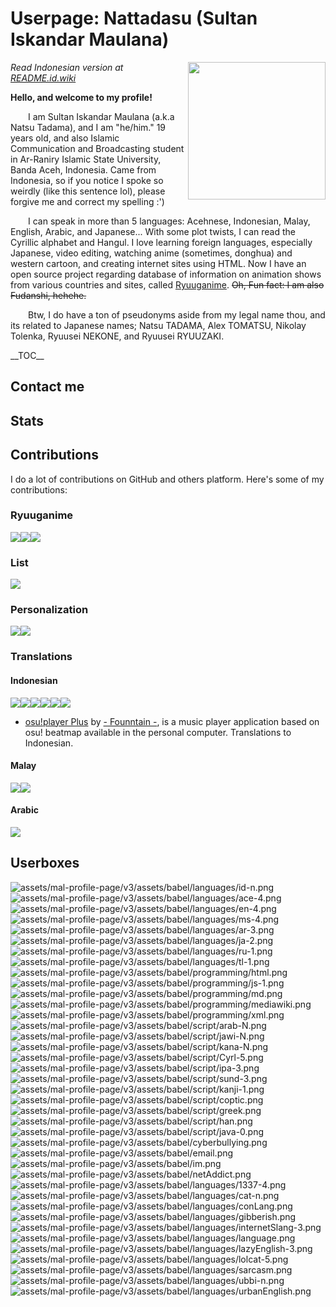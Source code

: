 = Userpage: Nattadasu (Sultan Iskandar Maulana) =
<img src="assets/readmeAssets/natsuTadamaGlasses.jpg" align="right" width="220" />
''Read Indonesian version at [[README.id.wiki]]''

'''Hello, and welcome to my profile!'''

  I am Sultan Iskandar Maulana (a.k.a Natsu Tadama), and I am "he/him." 19 years old, and also Islamic Communication and Broadcasting student in Ar-Raniry Islamic State University, Banda Aceh, Indonesia. Came from Indonesia, so if you notice I spoke so weirdly (like this sentence lol), please forgive me and correct my spelling :')

  I can speak in more than 5 languages: Acehnese, Indonesian, Malay, English, Arabic, and Japanese... With some plot twists, I can read the Cyrillic alphabet and Hangul. I love learning foreign languages, especially Japanese, video editing, watching anime (sometimes, donghua) and western cartoon, and creating internet sites using HTML. Now I have an open source project regarding database of information on animation shows from various countries and sites, called [https://github.com/ryuuganime Ryuuganime]. <del>Oh, Fun fact: I am also Fudanshi, hehehe.</del>

  Btw, I do have a ton of pseudonyms aside from my legal name thou, and its related to Japanese names; Natsu TADAMA, Alex TOMATSU, Nikolay Tolenka, Ryuusei NEKONE, and Ryuusei RYUUZAKI.

__TOC__

== Contact me ==

== Stats ==

== Contributions ==
I do a lot of contributions on GitHub and others platform. Here's some of my contributions:

=== Ryuuganime ===
<a href="https://github.com/ryuuganime/Ryuuganime"><img src="https://github-readme-stats.vercel.app/api/pin/?username=ryuuganime&repo=Ryuuganime" /></img><a href="https://github.com/ryuuganime/ryuuganime-db"><img src="https://github-readme-stats.vercel.app/api/pin/?username=ryuuganime&repo=ryuuganime-db&show_owner=true" /></a><a href="https://github.com/ryuuganime/animanga-wordlist"><img src="https://github-readme-stats.vercel.app/api/pin/?username=ryuuganime&repo=animanga-wordlist&show_owner=true" /></a>

=== List ===
<a href="https://github.com/otakulogy/anime-streaming"><img src="https://github-readme-stats.vercel.app/api/pin/?username=otakulogy&repo=anime-streaming&show_owner=true" /></a>

=== Personalization ===
<a href="https://github.com/nattadasu/mal-blockquote-template"><img src="https://github-readme-stats.vercel.app/api/pin/?username=nattadasu&repo=mal-blockquote-template" /></a><a href="https://github.com/PKief/vscode-material-icon-theme"><img src="https://github-readme-stats.vercel.app/api/pin/?username=PKief&repo=vscode-material-icon-theme&show_owner=true" /></a>

=== Translations ===
==== Indonesian ====
<a href="https://github.com/MALSync/MALSync"><img src="https://github-readme-stats.vercel.app/api/pin/?username=MALSync&repo=MALSync&show_owner=true" /></a><a href="https://github.com/NicoAiko/mikazuki"><img src="https://github-readme-stats.vercel.app/api/pin/?username=NicoAiko&repo=mikazuki&show_owner=true" /></a><a href="https://github.com/hummingbird-me/hummingbird-client"><img src="https://github-readme-stats.vercel.app/api/pin/?username=hummingbird-me&repo=hummingbird-client&show_owner=true" /></a><a href="https://github.com/Zenrac/Watora"><img src="https://github-readme-stats.vercel.app/api/pin/?username=Zenrac&repo=Watora&show_owner=true" /></a><a href="https://github.com/ContributorCovenant/contributor_covenant"><img src="https://github-readme-stats.vercel.app/api/pin/?username=ContributorCovenant&repo=contributor_covenant&show_owner=true" /></a><a href="https://github.com/ytmdesktop/ytmdesktop"><img src="https://github-readme-stats.vercel.app/api/pin/?username=ytmdesktop&repo=ytmdesktop" /></a>

* [https://osu.ppy.sh/community/forums/topics/660418 osu!player Plus] by [https://osu.ppy.sh/users/5105217 - Founntain -], is a music player application based on osu! beatmap available in the personal computer. Translations to Indonesian.

==== Malay ====
<a href="https://github.com/MALSync/MALSync"><img src="https://github-readme-stats.vercel.app/api/pin/?username=MALSync&repo=MALSync&show_owner=true" /></a><a href="https://github.com/NicoAiko/mikazuki"><img src="https://github-readme-stats.vercel.app/api/pin/?username=NicoAiko&repo=mikazuki&show_owner=true" /></a>

==== Arabic ====
<a href="https://github.com/NicoAiko/mikazuki"><img src="https://github-readme-stats.vercel.app/api/pin/?username=NicoAiko&repo=mikazuki&show_owner=true" /></a>

== Userboxes ==
[[File:assets/mal-profile-page/v3/assets/babel/languages/id-n.png]] [[File:assets/mal-profile-page/v3/assets/babel/languages/ace-4.png]] [[File:assets/mal-profile-page/v3/assets/babel/languages/en-4.png]] [[File:assets/mal-profile-page/v3/assets/babel/languages/ms-4.png]] [[File:assets/mal-profile-page/v3/assets/babel/languages/ar-3.png]] [[File:assets/mal-profile-page/v3/assets/babel/languages/ja-2.png]] [[File:assets/mal-profile-page/v3/assets/babel/languages/ru-1.png]] [[File:assets/mal-profile-page/v3/assets/babel/languages/tl-1.png]] [[File:assets/mal-profile-page/v3/assets/babel/programming/html.png]] [[File:assets/mal-profile-page/v3/assets/babel/programming/js-1.png]] [[File:assets/mal-profile-page/v3/assets/babel/programming/md.png]] [[File:assets/mal-profile-page/v3/assets/babel/programming/mediawiki.png]] [[File:assets/mal-profile-page/v3/assets/babel/programming/xml.png]] [[File:assets/mal-profile-page/v3/assets/babel/script/arab-N.png]] [[File:assets/mal-profile-page/v3/assets/babel/script/jawi-N.png]] [[File:assets/mal-profile-page/v3/assets/babel/script/kana-N.png]] [[File:assets/mal-profile-page/v3/assets/babel/script/Cyrl-5.png]] [[File:assets/mal-profile-page/v3/assets/babel/script/ipa-3.png]] [[File:assets/mal-profile-page/v3/assets/babel/script/sund-3.png]] [[File:assets/mal-profile-page/v3/assets/babel/script/kanji-1.png]] [[File:assets/mal-profile-page/v3/assets/babel/script/coptic.png]] [[File:assets/mal-profile-page/v3/assets/babel/script/greek.png]] [[File:assets/mal-profile-page/v3/assets/babel/script/han.png]] [[File:assets/mal-profile-page/v3/assets/babel/script/java-0.png]] [[File:assets/mal-profile-page/v3/assets/babel/cyberbullying.png]] [[File:assets/mal-profile-page/v3/assets/babel/email.png]] [[File:assets/mal-profile-page/v3/assets/babel/im.png]] [[File:assets/mal-profile-page/v3/assets/babel/netAddict.png]] [[File:assets/mal-profile-page/v3/assets/babel/languages/1337-4.png]] [[File:assets/mal-profile-page/v3/assets/babel/languages/cat-n.png]] [[File:assets/mal-profile-page/v3/assets/babel/languages/conLang.png]] [[File:assets/mal-profile-page/v3/assets/babel/languages/gibberish.png]] [[File:assets/mal-profile-page/v3/assets/babel/languages/internetSlang-3.png]] [[File:assets/mal-profile-page/v3/assets/babel/languages/language.png]] [[File:assets/mal-profile-page/v3/assets/babel/languages/lazyEnglish-3.png]] [[File:assets/mal-profile-page/v3/assets/babel/languages/lolcat-5.png]] [[File:assets/mal-profile-page/v3/assets/babel/languages/sarcasm.png]] [[File:assets/mal-profile-page/v3/assets/babel/languages/ubbi-n.png]] [[File:assets/mal-profile-page/v3/assets/babel/languages/urbanEnglish.png]]